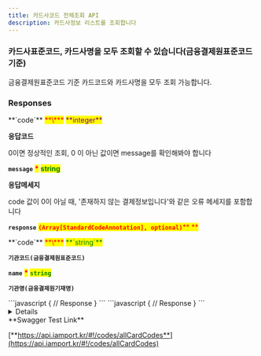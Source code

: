 ```yaml
---
title: 카드사코드 전체조회 API
description: 카드사정보 리스트를 조회합니다
---
```



### 카드사표준코드, 카드사명을 모두 조회할 수 있습니다(금융결제원표준코드 기준)

<Swagger method="get" path="/cards" baseUrl="https://api.iamport.kr" summary="카드사코드 조회">
<SwaggerDescription>
금융결제원표준코드 기준 카드코드와 카드사명을 모두 조회 가능합니다.

</SwaggerDescription>

### Responses

<SwaggerResponse status="200: OK" description="성공">
<Tabs>
<Tab title="StandardCodeListResponse">
**`code`** <mark style="color:red;">**\***</mark> <mark style="color:purple;">**integer**</mark>

**응답코드**

0이면 정상적인 조회, 0 이 아닌 값이면 message를 확인해봐야 합니다

**`message`** <mark style="color:red;">**\***</mark> <mark style="color:green;">**string**</mark>

**응답메세지**

code 값이 0이 아닐 때, '존재하지 않는 결제정보입니다'와 같은 오류 메세지를 포함합니다

**`response`** <mark style="color:red;">**`(Array[StandardCodeAnnotation], optional)`**</mark><mark style="color:red;">** **</mark>

</Tab>
</Tabs>

<Tabs>
<Tab title="StandardCodeAnnotation">
**`code`** <mark style="color:red;">**\***</mark> <mark style="color:green;">**`string`**</mark>

**`기관코드(금융결제원표준코드)`**

**`name`** <mark style="color:red;">**\***</mark> <mark style="color:green;">**`string`**</mark>

**`기관명(금융결제원기재명)`**

</Tab>
</Tabs>

</SwaggerResponse>

<SwaggerResponse status="401: Unauthorized" description="인증 Token이 전달되지 않았거나 유효하지 않은 경우">
```javascript
{
    // Response
}
```

</SwaggerResponse>

<SwaggerResponse status="404: Not Found" description="코드에 해당되는 카드사정보를 찾을 수 없음">
```javascript
{
    // Response
}
```

</SwaggerResponse>

</Swagger>

<Details>
<p slot="summary">Response Model Schema</p>

```
{
  "code": 0,
  "message": "string",
  "response": [
    {
      "code": "string",
      "name": "string"
    }
  ]
}
```

</Details>

<Hint style="success">
**Swagger Test Link**

[**https://api.iamport.kr/#!/codes/allCardCodes**](https://api.iamport.kr/#!/codes/allCardCodes)
</Hint>
